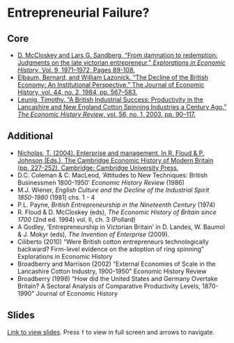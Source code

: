 # Entrepreneurial Failure?

## Core

+ [D. McCloskey and Lars G. Sandberg, "From damnation to redemption: Judgments on the late victorian entrepreneur," *Explorations in Economic History*, Vol. 9, 1971–1972, Pages 89-108.](https://www.sciencedirect.com/science/article/abs/pii/0014498371900520?via%3Dihub){target="_blank"}
+ [Elbaum, Bernard, and William Lazonick. “The Decline of the British Economy: An Institutional Perspective.” The Journal of Economic History, vol. 44, no. 2, 1984, pp. 567–583.](https://www.jstor.org/stable/2120731){target="_blank"}
+ [Leunig, Timothy. “A British Industrial Success: Productivity in the Lancashire and New England Cotton Spinning Industries a Century Ago.” *The Economic History Review*, vol. 56, no. 1, 2003, pp. 90–117.](https://www.jstor.org/stable/3698755){target="_blank"}

## Additional

+ [Nicholas, T. (2004). Enterprise and management. In R. Floud & P. Johnson (Eds.), The Cambridge Economic History of Modern Britain (pp. 227-252). Cambridge: Cambridge University Press.](https://doi.org/10.1017/CHOL9780521820370.010){target="_blank"}
+ D.C. Coleman & C. MacLeod, ‘Attitudes to New Techniques: British Businessmen 1800-1950’ *Economic History Review* (1986)
+ M.J. Wiener, *English Culture and the Decline of the Industrial Spirit 1850-1980* (1981) chs. 1 - 4
+ P.L. Payne, *British Entrepreneurship in the Nineteenth Century* (1974)
+ R. Floud & D. McCloskey (eds), *The Economic History of Britain since 1700* (2nd ed. 1994) vol. II, ch. 3 (Pollard)
+ A Godley, ‘Entrepreneurship in Victorian Britain’ in D. Landes, W. Baumol & J. Mokyr (eds), *The Invention of Enterprise* (2009). 
+ Ciliberto (2010) “Were British cotton entrepreneurs technologically backward? Firm-level evidence on the adoption of ring spinning” Explorations in Economic History
+ Broadberry and Marrison (2002) "External Economies of Scale in the Lancashire Cotton Industry, 1900-1950" Economic History Review
+ Broadberry (1998) “How did the United States and Germany Overtake Britain? A Sectoral Analysis of Comparative Productivity Levels, 1870-1990” Journal of Economic History

## Slides

[Link to view slides](https://gabrielfgm.github.io/beh-slides/15_entrepreneurial#1). Press `f` to view in full screen and arrows to navigate.
